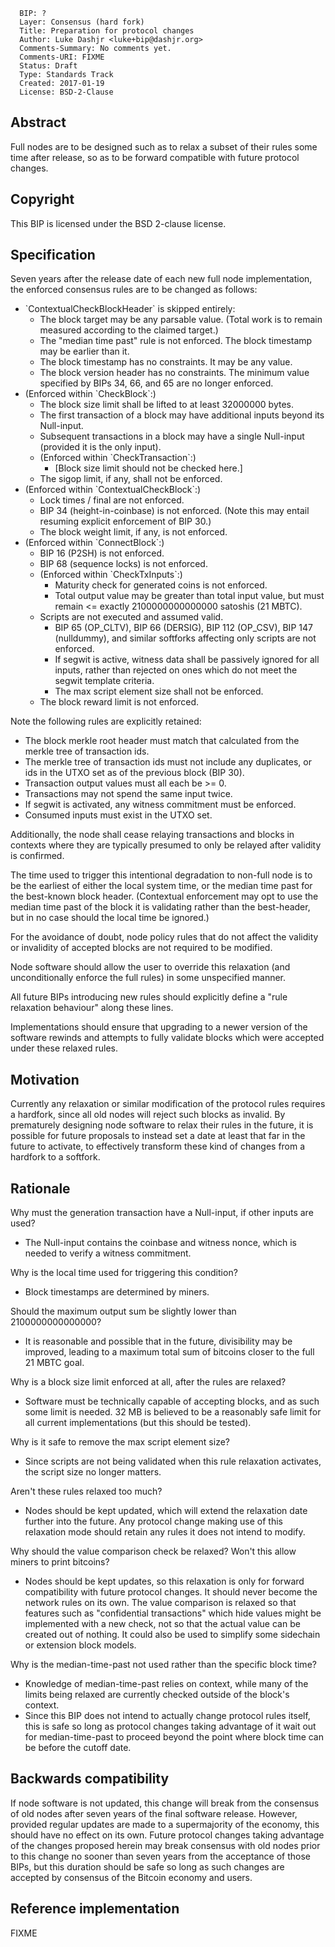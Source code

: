 <pre>
  BIP: ?
  Layer: Consensus (hard fork)
  Title: Preparation for protocol changes
  Author: Luke Dashjr <luke+bip@dashjr.org>
  Comments-Summary: No comments yet.
  Comments-URI: FIXME
  Status: Draft
  Type: Standards Track
  Created: 2017-01-19
  License: BSD-2-Clause
</pre>

==Abstract==

Full nodes are to be designed such as to relax a subset of their rules some time after release, so as to be forward compatible with future protocol changes.

==Copyright==

This BIP is licensed under the BSD 2-clause license.

==Specification==

Seven years after the release date of each new full node implementation, the enforced consensus rules are to be changed as follows:

* `ContextualCheckBlockHeader` is skipped entirely:
** The block target may be any parsable value. (Total work is to remain measured according to the claimed target.)
** The "median time past" rule is not enforced. The block timestamp may be earlier than it.
** The block timestamp has no constraints. It may be any value.
** The block version header has no constraints. The minimum value specified by BIPs 34, 66, and 65 are no longer enforced.
* (Enforced within `CheckBlock`:)
** The block size limit shall be lifted to at least 32000000 bytes.
** The first transaction of a block may have additional inputs beyond its Null-input.
** Subsequent transactions in a block may have a single Null-input (provided it is the only input).
** (Enforced within `CheckTransaction`:)
*** [Block size limit should not be checked here.]
** The sigop limit, if any, shall not be enforced.
* (Enforced within `ContextualCheckBlock`:)
** Lock times / final are not enforced.
** BIP 34 (height-in-coinbase) is not enforced. (Note this may entail resuming explicit enforcement of BIP 30.)
** The block weight limit, if any, is not enforced.
* (Enforced within `ConnectBlock`:)
** BIP 16 (P2SH) is not enforced.
** BIP 68 (sequence locks) is not enforced.
** (Enforced within `CheckTxInputs`:)
*** Maturity check for generated coins is not enforced.
*** Total output value may be greater than total input value, but must remain <= exactly 2100000000000000 satoshis (21 MBTC).
** Scripts are not executed and assumed valid.
*** BIP 65 (OP_CLTV), BIP 66 (DERSIG), BIP 112 (OP_CSV), BIP 147 (nulldummy), and similar softforks affecting only scripts are not enforced.
*** If segwit is active, witness data shall be passively ignored for all inputs, rather than rejected on ones which do not meet the segwit template criteria.
*** The max script element size shall not be enforced.
** The block reward limit is not enforced.

Note the following rules are explicitly retained:
* The block merkle root header must match that calculated from the merkle tree of transaction ids.
* The merkle tree of transaction ids must not include any duplicates, or ids in the UTXO set as of the previous block (BIP 30).
* Transaction output values must all each be >= 0.
* Transactions may not spend the same input twice.
* If segwit is activated, any witness commitment must be enforced.
* Consumed inputs must exist in the UTXO set.

Additionally, the node shall cease relaying transactions and blocks in contexts where they are typically presumed to only be relayed after validity is confirmed.

The time used to trigger this intentional degradation to non-full node is to be the earliest of either the local system time, or the median time past for the best-known block header.
(Contextual enforcement may opt to use the median time past of the block it is validating rather than the best-header, but in no case should the local time be ignored.)

For the avoidance of doubt, node policy rules that do not affect the validity or invalidity of accepted blocks are not required to be modified.

Node software should allow the user to override this relaxation (and unconditionally enforce the full rules) in some unspecified manner.

All future BIPs introducing new rules should explicitly define a "rule relaxation behaviour" along these lines.

Implementations should ensure that upgrading to a newer version of the software rewinds and attempts to fully validate blocks which were accepted under these relaxed rules.

==Motivation==

Currently any relaxation or similar modification of the protocol rules requires a hardfork, since all old nodes will reject such blocks as invalid.
By prematurely designing node software to relax their rules in the future, it is possible for future proposals to instead set a date at least that far in the future to activate, to effectively transform these kind of changes from a hardfork to a softfork.

==Rationale==

Why must the generation transaction have a Null-input, if other inputs are used?

* The Null-input contains the coinbase and witness nonce, which is needed to verify a witness commitment.

Why is the local time used for triggering this condition?

* Block timestamps are determined by miners.

Should the maximum output sum be slightly lower than 2100000000000000?

* It is reasonable and possible that in the future, divisibility may be improved, leading to a maximum total sum of bitcoins closer to the full 21 MBTC goal.

Why is a block size limit enforced at all, after the rules are relaxed?

* Software must be technically capable of accepting blocks, and as such some limit is needed. 32 MB is believed to be a reasonably safe limit for all current implementations (but this should be tested).

Why is it safe to remove the max script element size?

* Since scripts are not being validated when this rule relaxation activates, the script size no longer matters.

Aren't these rules relaxed too much?

* Nodes should be kept updated, which will extend the relaxation date further into the future. Any protocol change making use of this relaxation mode should retain any rules it does not intend to modify.

Why should the value comparison check be relaxed? Won't this allow miners to print bitcoins?

* Nodes should be kept updates, so this relaxation is only for forward compatibility with future protocol changes. It should never become the network rules on its own. The value comparison is relaxed so that features such as "confidential transactions" which hide values might be implemented with a new check, not so that the actual value can be created out of nothing. It could also be used to simplify some sidechain or extension block models.

Why is the median-time-past not used rather than the specific block time?

* Knowledge of median-time-past relies on context, while many of the limits being relaxed are currently checked outside of the block's context.
* Since this BIP does not intend to actually change protocol rules itself, this is safe so long as protocol changes taking advantage of it wait out for median-time-past to proceed beyond the point where block time can be before the cutoff date.

==Backwards compatibility==

If node software is not updated, this change will break from the consensus of old nodes after seven years of the final software release.
However, provided regular updates are made to a supermajority of the economy, this should have no effect on its own.
Future protocol changes taking advantage of the changes proposed herein may break consensus with old nodes prior to this change no sooner than seven years from the acceptance of those BIPs, but this duration should be safe so long as such changes are accepted by consensus of the Bitcoin economy and users.

==Reference implementation==

FIXME
